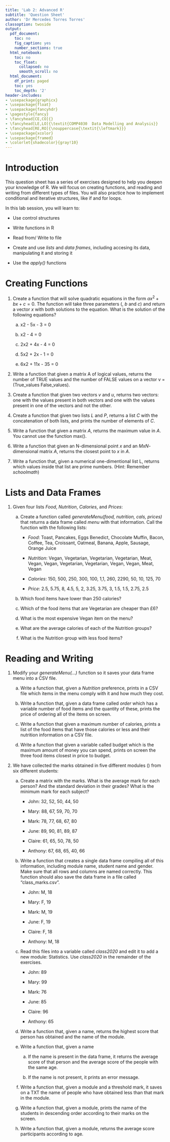 ```yaml
---
title: 'Lab 2: Advanced R'
subtitle: 'Question Sheet' 
author: 'Dr Mercedes Torres Torres'
classoption: twoside
output:
  pdf_document:
    toc: no
    fig_caption: yes
    number_sections: true
  html_notebook:
    toc: no
    toc_float:
      collapsed: no
      smooth_scroll: no
  html_document:
    df_print: paged
    toc: yes
    toc_depth: '2'
header-includes: 
- \usepackage{graphicx}
- \usepackage{float}
- \usepackage{fancyhdr}
- \pagestyle{fancy}
- \fancyhead[CE,CO]{}
- \fancyhead[LE,LO]{\textit{COMP4030  Data Modelling and Analysis}}
- \fancyhead[RE,RO]{\nouppercase{\textit{\leftmark}}}
- \usepackage{xcolor}
- \usepackage{framed}
- \colorlet{shadecolor}{gray!10}
---
```


# Introduction {-}

This question sheet has a series of exercises designed to help you deepen your knowledge of R. We will focus on creating functions, and reading and writing from different types of files. You will also practice how to implement conditional and iterative structures, like if and for loops. 

In this lab session, you will learn to:

+	Use control structures 

+ Write functions in R

+ Read from/ Write to file

+	Create and use _lists_ and _data frames_, including accesing its data, manipulating it and storing it

+	Use the _apply()_ functions


# Creating Functions

1. Create a function that will solve quadratic equations in the form $ax^2 + bx + c = 0$. The function will take three parameters (\textit{a}, _b_ and _c_) and return a vector _x_ with both solutions to the equation. What is the solution of the following equations?
    
    a.	x2 - 5x - 3 = 0
    
    b.	x2 - 4 = 0
    
    c.	2x2 + 4x - 4 = 0
    
    d.	5x2 + 2x - 1 = 0
    
    e.	6x2 + 11x - 35 = 0

2. Write a function that given a matrix A of logical values, returns the number of TRUE values and the number of FALSE values on a vector v = (True_values False_values). 

3. Create a function that given two vectors _v_ and _u_, returns two vectors: one with the values present in both vectors and one with the values present in one of the vectors and not the other.

4. Create a function that given two lists _L_ and _P_, returns a list _C_ with the concatenation of both lists, and prints the number of elements of _C_.

5. Write a function that given a matrix _A_, returns the maximum value in _A_. You cannot use the function max().

6. Write a function that given an N-dimensional point _x_ and an _MxN_-dimensional matrix _A_, returns the closest point to _x_ in _A_.

7. Write a function that, given a numerical one-dimentional list L, returns which values inside that list are prime numbers. (Hint: Remember _schoolmath_)


# Lists and Data Frames

1.  Given four lists _Food_, _Nutrition_, _Calories_, and _Prices_:

    a. Create a function called _generateMenu(food, nutrition, cals, prices)_ that returns a data frame called _menu_ with that information. Call the function with the following lists:
    
        + _Food_: Toast, Pancakes, Eggs Benedict, Chocolate Muffin, Bacon, Coffee, Tea, Croissant, Oatmeal, Banana, Apple, Sausage, Orange Juice
        
        + _Nutrition_: Vegan, Vegetarian, Vegetarian, Vegetarian, Meat, Vegan, Vegan, Vegetarian, Vegetarian, Vegan, Vegan, Meat, Vegan
        
        + _Calories_: 150, 500, 250, 300, 100, 1,1, 260, 2290, 50, 10, 125, 70 
        
        + _Price_: 2.5, 5.75, 8, 4.5, 5, 2, 3.25, 3.75, 3, 1.5, 1.5, 2.75, 2.5
    
    b.	Which food items have lower than 250 calories?
    
    c.	Which of the food items that are Vegetarian are cheaper than £6? 
    
    d.	What is the most expensive Vegan item on the menu?
    
    e.	What are the average calories of each of the Nutrition groups?
    
    f.	What is the Nutrition group with less food items?

# Reading and Writing 

1. Modify your _generateMenu(...)_ function so it saves your data frame menu into a CSV file.

    a.	Write a function that, given a _Nutrition_ preference, prints in a CSV file which items in the menu comply with it and how much they cost.
    
    b.	Write a function that, given a data frame called _order_ which has a variable number of food items and the quantity of these, prints the price of ordering all of the items on screen.
    
    c.	Write a function that given a maximum number of calories, prints a list of the food items that have those calories or less and their nutrition information on a CSV file.
    
    d.	Write a function that given a variable called budget which is the maximum amount of money you can spend, prints on screen the three food items closest in price to budget. 

2. We have collected the marks obtained in five different modules (\textit{Biology, Maths, Chemistry, Physics and Programming}) from six different students:

    a.	Create a matrix with the marks. What is the average mark for each person? And the standard deviation in their grades? What is the minimum mark for each subject?
       
        + John: 32, 52, 50, 44, 50
        
        + Mary: 88, 67, 59, 70, 70
        
        + Mark: 78, 77, 68, 67, 80
        
        + June:  89, 90, 81, 89, 87
        
        + Claire: 61, 65, 50, 78, 50
        
        + Anthony: 67, 68, 65, 40, 66
        
    b.	Write a function that creates a single data frame compiling all of this information, including module name, student name and gender. Make sure that all rows and columns are named correctly. This function should also save the data frame in a file called “class_marks.csv”.

        + John: M, 18
        
        + Mary: F, 19
        
        + Mark: M, 19
        
        + June:  F, 19
        
        + Claire: F, 18
        
        + Anthony: M, 18

    c.	Read this files into a variable called _class2020_ and edit it to add a new module: Statistics. Use _class2020_ in the remainder of the exercises.
        
        + John: 89
        
        + Mary: 99
        
        + Mark: 76
        
        + June:  85
        
        + Claire: 96
        
        + Anthony: 65

    d.	Write a function that, given a name, returns the highest score that person has obtained and the name of the module.

    e.	Write a function that, given a name
    
        a.	 If the name is present in the data frame, it returns the average score of that person and the average score of the people with the same age. 
        
        b.	If the name is not present, it prints an error message.

    f.	Write a function that, given a module and a threshold mark, it saves on a TXT the name of people who have obtained less than that mark in the module.

    g.	Write a function that, given a module, prints the name of the students in descending order according to their marks on the screen.

    h.	Write a function that, given a module, returns the average score participants according to age.